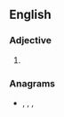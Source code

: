 ==English==

===Adjective===
{{head|en|adjective superlative form}}

# {{en-superlative of|orange}}

===Anagrams===
* {{l|en|estragon}}, {{l|en|negators}}, {{l|en|ragstone}}, {{l|en|tronages}}